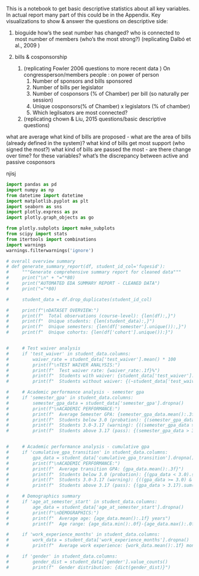 This is a notebook to get basic descriptive statistics about all key variables. In actual report many part of this could be in the Appendix.
Key visualizations to show & answer the questions on descriptive side:

1. bioguide 
how's the seat number has changed?
who is connected to most number of members (who's the most strong?)
(replicating Dalbó et al., 2009 )

2. bills & cosponsorship
    1. (replicating Fowler 2006 questions to more recent data )
    On congressperson/members people : on power of person
        1. Number of sponsors and bills sponsored
        2. Number of bills per legislator 
        3. Number of cosponsors (% of Chamber) per bill (so naturally per session)
        4. Unique cosponsors(% of Chamber) x legislators (% of chamber)
        5. Which legilsators are most connected?
    2. (replicating chown & Liu, 2015 questions/basic descriptive questions)

what are average 
what kind of bills are proposed
- what are the area of bills (already defined in the system)?
what kind of bills get most support (who signed the most?)
what kind of bills are passed the most 
- are there change over time? for these variables?
what's the discrepancy between active and passive cosponsors


njisj


```python

import pandas as pd
import numpy as np
from datetime import datetime
import matplotlib.pyplot as plt
import seaborn as sns
import plotly.express as px
import plotly.graph_objects as go

from plotly.subplots import make_subplots
from scipy import stats
from itertools import combinations
import warnings
warnings.filterwarnings('ignore')
```


```python
# overall overview summary 
# def generate_summary_report(df, student_id_col='fugesid'):
#     """Generate comprehensive summary report for cleaned data"""
#     print("\n" + "="*80)
#     print("AUTOMATED EDA SUMMARY REPORT - CLEANED DATA")
#     print("="*80)

#     student_data = df.drop_duplicates(student_id_col)

#     print(f"\nDATASET OVERVIEW:")
#     print(f"  Total observations (course-level): {len(df):,}")
#     print(f"  Unique students: {len(student_data):,}")
#     print(f"  Unique semesters: {len(df['semester'].unique()):,}")
#     print(f"  Unique cohorts: {len(df['cohort'].unique()):}")


#     # Test waiver analysis
#     if 'test_waiver' in student_data.columns:
#         waiver_rate = student_data['test_waiver'].mean() * 100
#         print(f"\nTEST WAIVER ANALYSIS:")
#         print(f"  Test waiver rate: {waiver_rate:.1f}%")
#         print(f"  Students with waiver: {student_data['test_waiver'].sum()}")
#         print(f"  Students without waiver: {(~student_data['test_waiver']).sum()}")

#     # Academic performance analysis - semester gpa
#     if 'semester_gpa' in student_data.columns:
#         semester_gpa_data = student_data['semester_gpa'].dropna()
#         print(f"\nACADEMIC PERFORMANCE:")
#         print(f"  Average Semester GPA: {semester_gpa_data.mean():.3f}")
#         print(f"  Students below 3.0 (probation): {(semester_gpa_data < 3.0).sum()}")
#         print(f"  Students 3.0-3.17 (warning): {((semester_gpa_data >= 3.0) & (semester_gpa_data <= 3.17)).sum()}")
#         print(f"  Students above 3.17 (pass): {(semester_gpa_data > 3.17).sum()}")


#     # Academic performance analysis - cumulative gpa
#     if 'cumulative_gpa_transition' in student_data.columns:
#         gpa_data = student_data['cumulative_gpa_transition'].dropna()
#         print(f"\nACADEMIC PERFORMANCE:")
#         print(f"  Average transition GPA: {gpa_data.mean():.3f}")
#         print(f"  Students below 3.0 (probation): {(gpa_data < 3.0).sum()}")
#         print(f"  Students 3.0-3.17 (warning): {((gpa_data >= 3.0) & (gpa_data <= 3.17)).sum()}")
#         print(f"  Students above 3.17 (pass): {(gpa_data > 3.17).sum()}")

#     # Demographics summary
#     if 'age_at_semester_start' in student_data.columns:
#         age_data = student_data['age_at_semester_start'].dropna()
#         print(f"\nDEMOGRAPHICS:")
#         print(f"  Average age: {age_data.mean():.1f} years")
#         print(f"  Age range: {age_data.min():.0f}-{age_data.max():.0f} years")

#     if 'work_experience_months' in student_data.columns:
#         work_data = student_data['work_experience_months'].dropna()
#         print(f"  Average work experience: {work_data.mean():.1f} months ({work_data.mean()/12:.1f} years)")

#     if 'gender' in student_data.columns:
#         gender_dist = student_data['gender'].value_counts()
#         print(f"  Gender distribution: {dict(gender_dist)}")


```